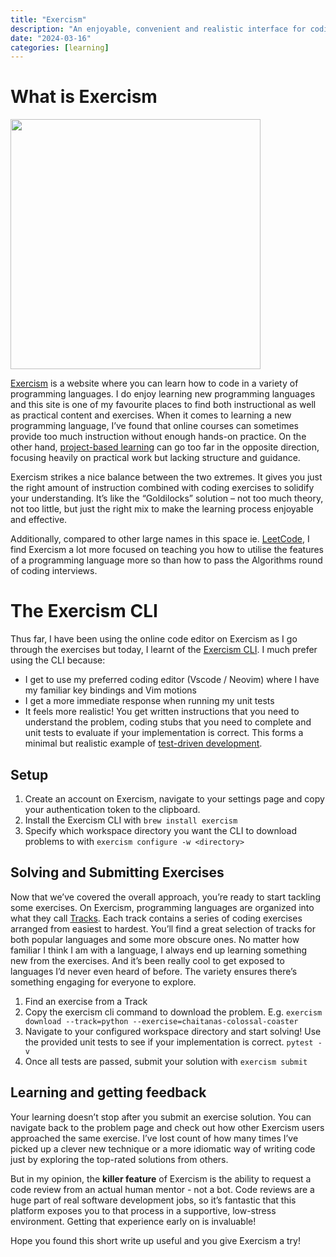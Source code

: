 ```yaml
---
title: "Exercism"
description: "An enjoyable, convenient and realistic interface for coding exercises"
date: "2024-03-16"
categories: [learning]
---
```


# What is Exercism

![](./exercism.png){fig-align='center' width=400}

[Exercism](https://exercism.org/) is a website where you can learn how to code in a variety of programming languages. I do enjoy learning new programming languages and this site is one of my favourite places to find both instructional as well as practical content and exercises. When it comes to learning a new programming language, I've found that online courses can sometimes provide too much instruction without enough hands-on practice. On the other hand, [project-based learning](https://github.com/practical-tutorials/project-based-learning) can go too far in the opposite direction, focusing heavily on practical work but lacking structure and guidance. 

Exercism strikes a nice balance between the two extremes. It gives you just the right amount of instruction combined with coding exercises to solidify your understanding. It's like the "Goldilocks" solution – not too much theory, not too little, but just the right mix to make the learning process enjoyable and effective.

Additionally, compared to other large names in this space ie. [LeetCode](https://leetcode.com/), I find Exercism a lot more focused on teaching you how to utilise the features of a programming language more so than how to pass the Algorithms round of coding interviews.

# The Exercism CLI

Thus far, I have been using the online code editor on Exercism as I go through the exercises but today, I learnt of the [Exercism CLI](https://exercism.org/docs/using/solving-exercises/working-locally). I much prefer using the CLI because:

- I get to use my preferred coding editor (Vscode / Neovim) where I have my familiar key bindings and Vim motions
- I get a more immediate response when running my unit tests
- It feels more realistic! You get written instructions that you need to understand the problem, coding stubs that you need to complete and unit tests to evaluate if your implementation is correct. This forms a minimal but realistic example of [test-driven development](https://en.wikipedia.org/wiki/Test-driven_development).

## Setup

1. Create an account on Exercism, navigate to your settings page and copy your authentication token to the clipboard.
2. Install the Exercism CLI with `brew install exercism`
3. Specify which workspace directory you want the CLI to download problems to with `exercism configure -w <directory>`

## Solving and Submitting Exercises

Now that we've covered the overall approach, you're ready to start tackling some exercises. On Exercism, programming languages are organized into what they call [Tracks](https://exercism.org/tracks). Each track contains a series of coding exercises arranged from easiest to hardest. You'll find a great selection of tracks for both popular languages and some more obscure ones. No matter how familiar I think I am with a language, I always end up learning something new from the exercises. And it's been really cool to get exposed to languages I'd never even heard of before. The variety ensures there's something engaging for everyone to explore.

1. Find an exercise from a Track
2. Copy the exercism cli command to download the problem. E.g. `exercism download --track=python --exercise=chaitanas-colossal-coaster`
3. Navigate to your configured workspace directory and start solving! Use the provided unit tests to see if your implementation is correct. `pytest -v`
4. Once all tests are passed, submit your solution with `exercism submit`

## Learning and getting feedback

Your learning doesn't stop after you submit an exercise solution. You can navigate back to the problem page and check out how other Exercism users approached the same exercise. I've lost count of how many times I've picked up a clever new technique or a more idiomatic way of writing code just by exploring the top-rated solutions from others.

But in my opinion, the **killer feature** of Exercism is the ability to request a code review from an actual human mentor - not a bot. Code reviews are a huge part of real software development jobs, so it's fantastic that this platform exposes you to that process in a supportive, low-stress environment. Getting that experience early on is invaluable!

Hope you found this short write up useful and you give Exercism a try!